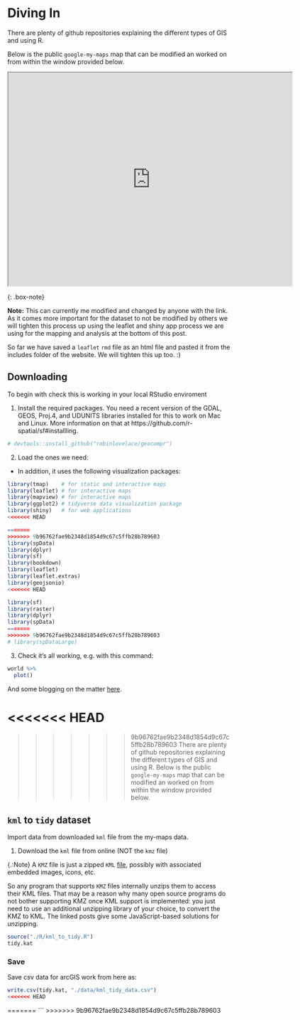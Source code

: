# Diving In {#divingin}

There are plenty of github repositories explaining the different types of GIS and using R.

Below is the public `google-my-maps` map that can be modified an worked on from within the window provided below.

<iframe src="https://www.google.com.au/maps/d/u/0/embed?mid=1DAgemW-rkdMHTO8fxnbvbSVF4H0XNLd_" width="640" height="480"></iframe>
{: .box-note}

**Note:** This can currently me modified and changed by anyone with the link. As it comes more important for the dataset to not be modified by others we will tighten this process up using the leaflet and shiny app process we are using for the mapping and analysis at the bottom of this post.

So far we have saved a `leaflet` `rmd` file as an html file and pasted it from the includes folder of the website. We will tighten this up too. :)

## Downloading

To begin with check this is working in your local RStudio enviroment

1. Install the required packages. You need a recent version of the GDAL, GEOS, Proj.4, and UDUNITS libraries installed for this to work on Mac and Linux. More information on that at https://github.com/r-spatial/sf#installling.

```r
# devtools::install_github("robinlovelace/geocompr")
```

2. Load the ones we need:

- In addition, it uses the following visualization packages:

```r
library(tmap)    # for static and interactive maps
library(leaflet) # for interactive maps
library(mapview) # for interactive maps
library(ggplot2) # tidyverse data visualization package
library(shiny)   # for web applications
<<<<<<< HEAD
```

```r
=======
>>>>>>> 9b96762fae9b2348d1854d9c67c5ffb28b789603
library(spData)
library(dplyr)
library(sf)
library(bookdown)
library(leaflet)
library(leaflet.extras)
library(geojsonio)
<<<<<<< HEAD

library(sf)
library(raster)
library(dplyr)
library(spData)
=======
>>>>>>> 9b96762fae9b2348d1854d9c67c5ffb28b789603
# library(spDataLarge)
```

3. Check it's all working, e.g. with this command:

```r
world %>%  
  plot()
```

And some blogging on the matter [here](http://zevross.com/blog/2014/09/30/use-the-amazing-d3-library-to-animate-a-path-on-a-leaflet-map/).

<<<<<<< HEAD
=======

>>>>>>> 9b96762fae9b2348d1854d9c67c5ffb28b789603
There are plenty of github repositories explaining the different types of GIS and using R. Below is the public `google-my-maps` map that can be modified an worked on from within the window provided below.

## `kml` to `tidy` dataset

Import data from downloaded `kml` file from the my-maps data.

1. Download the `kml` file from online (NOT the `kmz` file)

{.:Note} A `KMZ` file is just a zipped `KML` [file](https://en.wikipedia.org/wiki/Keyhole_Markup_Language), possibly with associated embedded images, icons, etc. 

So any program that supports `KMZ` files internally unzips them to access their KML files. That may be a reason why many open source programs do not bother supporting KMZ once KML support is implemented: you just need to use an additional unzipping library of your choice, to convert the KMZ to KML. The linked posts give some JavaScript-based solutions for unzipping.

```r
source("./R/kml_to_tidy.R")
tidy.kat
```

### Save

Save csv data for arcGIS work from here as:

```r
write.csv(tidy.kat, "./data/kml_tidy_data.csv")
<<<<<<< HEAD
```

=======
```
>>>>>>> 9b96762fae9b2348d1854d9c67c5ffb28b789603
